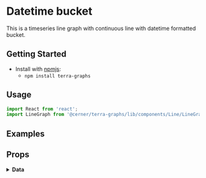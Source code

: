 
# Datetime bucket

This is a timeseries line graph with continuous line with datetime formatted bucket.

## Getting Started

- Install with [npmjs](https://www.npmjs.com):
  - `npm install terra-graphs`

## Usage

```jsx
import React from 'react';
import LineGraph from '@cerner/terra-graphs/lib/components/Line/LineGraph';
```
## Examples
<LineGraph />

## Props
<PropsTable />

<details>
<summary style={{fontSize: 24 }}>
<b>Data</b>
</summary>

### Graph Config object
<GraphConfig />

### Data object
<DataObject />
</details>
